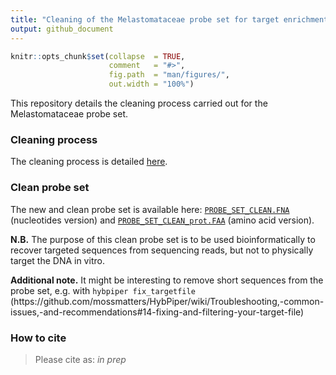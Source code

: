 ```yaml
---
title: "Cleaning of the Melastomataceae probe set for target enrichment"
output: github_document
---
```


<!-- README.md is generated from README.Rmd. Please edit that file -->


```r
knitr::opts_chunk$set(collapse  = TRUE,
                      comment   = "#>",
                      fig.path  = "man/figures/",
                      out.width = "100%")
```


This repository details the cleaning process carried out for the Melastomataceae probe set.


### Cleaning process

The cleaning process is detailed [here](Probe_set_cleaning_final.md).

### Clean probe set
The new and clean probe set is available here: [`PROBE_SET_CLEAN.FNA`](CLEAN_PROBE_SET/PROBE_SET_CLEAN.FNA) (nucleotides version) and [`PROBE_SET_CLEAN_prot.FAA`](CLEAN_PROBE_SET/PROBE_SET_CLEAN_prot.FAA) (amino acid version).

**N.B.** The purpose of this clean probe set is to be used bioinformatically to recover targeted sequences from sequencing reads, but not to physically target the DNA in vitro.

**Additional note.** It might be interesting to remove short sequences from the probe set, e.g. with `hybpiper fix_targetfile` (https://github.com/mossmatters/HybPiper/wiki/Troubleshooting,-common-issues,-and-recommendations#14-fixing-and-filtering-your-target-file) 

### How to cite

> Please cite as: *in prep*


